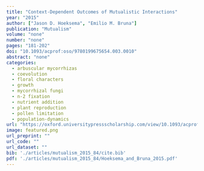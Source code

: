 ```yaml
---
title: "Context-Dependent Outcomes of Mutualistic Interactions"
year: "2015"
author: ["Jason D. Hoeksema", "Emilio M. Bruna"]
publication: "Mutualism"
volume: "none"
number: "none"
pages: "181-202"
doi: "10.1093/acprof:oso/9780199675654.003.0010"
abstract: "none"
categories: 
  - arbuscular mycorrhizas
  - coevolution
  - floral characters
  - growth
  - mycorrhizal fungi
  - n-2 fixation
  - nutrient addition
  - plant reproduction
  - pollen limitation
  - population-dynamics
url: "https://oxford.universitypressscholarship.com/view/10.1093/acprof:oso/9780199675654.001.0001/acprof-9780199675654-chapter-10"
image: featured.png
url_preprint: ""
url_code: ""
url_dataset: ""
bib: './articles/mutualism_2015_84/cite.bib'
pdf: './articles/mutualism_2015_84/Hoeksema_and_Bruna_2015.pdf'
---
```

